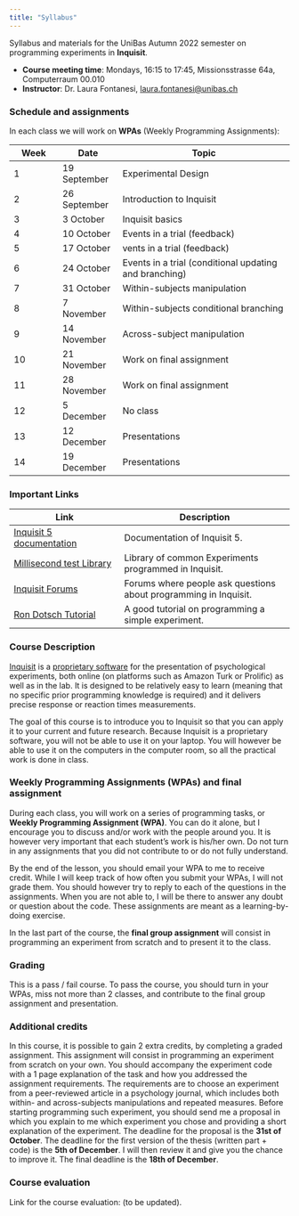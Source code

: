 ```yaml
---
title: "Syllabus"
---
```


Syllabus and materials for the UniBas Autumn 2022 semester on programming experiments in **Inquisit**.

- **Course meeting time**: Mondays, 16:15 to 17:45, Missionsstrasse 64a, Computerraum 00.010
- **Instructor**: Dr. Laura Fontanesi, [laura.fontanesi@unibas.ch](mailto:laura.fontanesi@unibas.ch)

### Schedule and assignments
In each class we will work on **WPAs** (Weekly Programming Assignments):

| Week | Date | Topic |
| ---- | ----- | -------------- |
| 1  | 19 September | Experimental Design |
| 2  | 26 September | Introduction to Inquisit |
| 3  | 3 October | Inquisit basics |
| 4  | 10 October | Events in a trial (feedback) |
| 5  | 17 October | vents in a trial (feedback) |
| 6  | 24 October | Events in a trial (conditional updating and branching) |
| 7  | 31 October | Within-subjects manipulation |
| 8  | 7 November | Within-subjects conditional branching |
| 9  | 14 November | Across-subject manipulation |
| 10  | 21 November | Work on final assignment |
| 11  | 28 November | Work on final assignment |
| 12  | 5 December | No class |
| 13  | 12 December | Presentations |
| 14  | 19 December | Presentations |

### Important Links
Link | Description 
------------- | --------------------
[Inquisit 5 documentation](https://www.millisecond.com/support/docs/v5/html/viewer.htm#main.htm) | Documentation of Inquisit 5.
[Millisecond test Library](https://www.millisecond.com/download/library/) | Library of common Experiments programmed in Inquisit.
[Inquisit Forums](https://www.millisecond.com/forums/Forum101.aspx) | Forums where people ask questions about programming in Inquisit.
[Ron Dotsch Tutorial](http://www.rondotsch.nl/inquisit-tutorial/) | A good tutorial on programming a simple experiment.


### Course Description
[Inquisit](https://www.millisecond.com/) is a [proprietary software](https://en.wikipedia.org/wiki/Proprietary_software) for the presentation of psychological experiments, both online (on platforms such as Amazon Turk or Prolific) as well as in the lab. It is designed to be relatively easy to learn (meaning that no specific prior programming knowledge is required) and it delivers precise response or reaction times measurements.

The goal of this course is to introduce you to Inquisit so that you can apply it to your current and future research. Because Inquisit is a proprietary software, you will not be able to use it on your laptop. You will however be able to use it on the computers in the computer room, so all the practical work is done in class.

### Weekly Programming Assignments (WPAs) and final assignment
During each class, you will work on a series of programming tasks, or **Weekly Programming Assignment (WPA)**. You can do it alone, but I encourage you to discuss and/or work with the people around you. It is however very important that each student's work is his/her own. Do not turn in any assignments that you did not contribute to or do not fully understand.

By the end of the lesson, you should email your WPA to me to receive credit. While I will keep track of how often you submit your WPAs, I will not grade them. You should however try to reply to each of the questions in the assignments. When you are not able to, I will be there to answer any doubt or question about the code. These assignments are meant as a learning-by-doing exercise.

In the last part of the course, the **final group assignment** will consist in programming an experiment from scratch and to present it to the class.

### Grading
This is a pass / fail course. To pass the course, you should turn in your WPAs, miss not more than 2 classes, and contribute to the final group assignment and presentation.

### Additional credits
In this course, it is possible to gain 2 extra credits, by completing a graded assignment. This assignment will consist in programming an experiment from scratch on your own. You should accompany the experiment code with a 1 page explanation of the task and how you addressed the assignment requirements. The requirements are to choose an experiment from a peer-reviewed article in a psychology journal, which includes both within- and across-subjects manipulations and repeated measures. Before starting programming such experiment, you should send me a proposal in which you explain to me which experiment you chose and providing a short explanation of the experiment. The deadline for the proposal is the **31st of October**. The deadline for the first version of the thesis (written part + code) is the **5th of December**. I will then review it and give you the chance to improve it. The final deadline is the **18th of December**.

### Course evaluation

Link for the course evaluation: (to be updated).